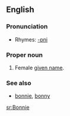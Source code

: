 ==English==

===Pronunciation===
*Rhymes: [[Rhymes:English:-ɒni|-ɒni]]

===Proper noun===
{{en-proper noun}}
# Female [[given name]].

===See also===
*[[bonnie]], [[bonny]]

[[sr:Bonnie]]